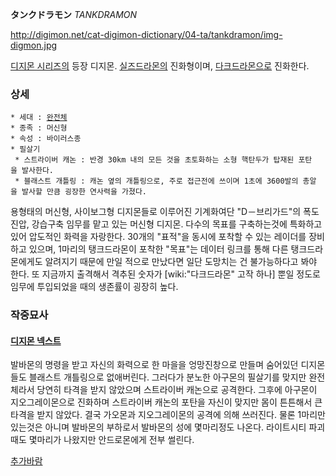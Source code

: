 '''タンクドラモン''' ''TANKDRAMON''

http://digimon.net/cat-digimon-dictionary/04-ta/tankdramon/img-digmon.jpg

[[디지몬 시리즈]]의 등장 디지몬. [[실즈드라몬]]의 진화형이며, [[다크드라몬]]으로 진화한다.

=== 상세 ===
 * 세대 : [[완전체]]
 * 종족 : 머신형
 * 속성 : 바이러스종
 * 필살기
  * 스트라이버 캐논 : 반경 30km 내의 모든 것을 초토화하는 소형 핵탄두가 탑재된 포탄을 발사한다.
  * 블래스트 개틀링 : 캐논 옆의 개틀링으로, 주로 접근전에 쓰이며 1초에 3600발의 총알을 발사할 만큼 굉장한 연사력을 가졌다.

용형태의 머신형, 사이보그형 디지몬들로 이루어진 기계화여단 "D－브리가드"의 폭도진압, 강습구축 임무를 맡고 있는 머신형 디지몬. 다수의 목표를 구축하는것에 특화하고 있어 압도적인 화력을 자랑한다. 30개의 "표적"을 동시에 포착할 수 있는 레이더를 장비하고 있으며, 1마리의 탱크드라몬이 포착한 "목표"는 데이터 링크를 통해 다른 탱크드라몬에게도 알려지기 때문에 만일 적으로 만났다면 일단 도망치는 건 불가능하다고 봐야 한다. 또 지금까지 출격해서 격추된 숫자가 [wiki:"다크드라몬" 고작 하나] 뿐일 정도로 임무에 투입되었을 때의 생존률이 굉장히 높다.

=== 작중묘사 ===
==== [[디지몬 넥스트]] ====
발바몬의 명령을 받고 자신의 화력으로 한 마을을 엉망진창으로 만들며 숨어있던 디지몬들도 블래스트 개틀링으로 없애버린다. 그러다가 분노한 아구몬의 필살기를 맞지만 완전체라서 당연히 타격을 받지 않았으며 스트라이버 캐논으로 공격한다. 그후에 아구몬이 지오그레이몬으로 진화하며 스트라이버 캐논의 포탄을 자신이 맞지만 몸이 튼튼해서 큰 타격을 받지 않았다. 결국 가오몬과 지오그레이몬의 공격에 의해 쓰러진다. 물론 1마리만 있는것은 아니며 발바몬의 부하로서 발바몬의 성에 몇마리정도 나온다. 라이트시티 파괴때도 몇마리가 나왔지만 안드로몬에게 전부 썰린다.

[[추가바람]]
